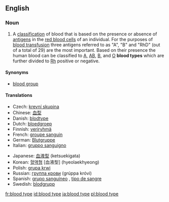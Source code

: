 {{wikipedia}}
==English==

===Noun===
{{en-noun|sg=[[blood]] [[type]]}}

# A [[classification]] of blood that is based on the presence or absence of [[antigen|antigens]] in the [[red blood cell|red blood cells]] of an individual. For the purposes of [[blood transfusion]] three antigens referred to as "A", "B" and "RhD" (out of a total of 29) are the most important. Based on their presence the human blood can be classified to [[A]], [[AB]], [[B]], and [[O]] '''blood types''' which are further divided to [[Rh]] positive or negative.

====Synonyms====
*[[blood group]]

====Translations====
{{trans-top|blood classification}}
*Czech: [[krevní skupina]] {{f}}
*Chinese: [[血型]]
*Danish: [[blodtype]]
*Dutch: [[bloedgroep]] {{f}}
*Finnish: [[veriryhmä]]
*French: [[groupe sanguin]] {{m}}
*German: [[Blutgruppe]] {{f}}
*Italian: [[gruppo sanguigno]] {{m}}
{{trans-mid}}
*Japanese: [[血液型]] (ketsuekigata)
*Korean: [[혈액형]] [血液型] (hyeolaekhyeong)
*Polish: [[grupa krwi]] {{f}}
*Russian: [[группа крови]] (grúppa króvi) {{f}}
*Spanish: [[grupo sanguíneo]] {{m}}, [[tipo de sangre]] {{m}}
*Swedish: [[blodgrupp]] {{c}}
{{trans-bottom}}

[[fr:blood type]]
[[id:blood type]]
[[ja:blood type]]
[[pl:blood type]]